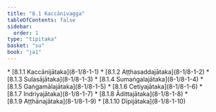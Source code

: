 ```yaml
---
title: "8.1 Kaccānivagga"
tableOfContents: false
sidebar:
  order: 1
type: "tipitaka"
basket: "su"
book: "ja1"
---
```



<DynamicBreadcrumb />



<TableOfContents book="ja1" section="8.1">
* [8.1.1 Kaccānijātaka](8-1/8-1-1)
* [8.1.2 Aṭṭhasaddajātaka](8-1/8-1-2)
* [8.1.3 Sulasājātaka](8-1/8-1-3)
* [8.1.4 Sumaṅgalajātaka](8-1/8-1-4)
* [8.1.5 Gaṅgamālajātaka](8-1/8-1-5)
* [8.1.6 Cetiyajātaka](8-1/8-1-6)
* [8.1.7 Indriyajātaka](8-1/8-1-7)
* [8.1.8 Ādittajātaka](8-1/8-1-8)
* [8.1.9 Aṭṭhānajātaka](8-1/8-1-9)
* [8.1.10 Dīpijātaka](8-1/8-1-10)
</TableOfContents>